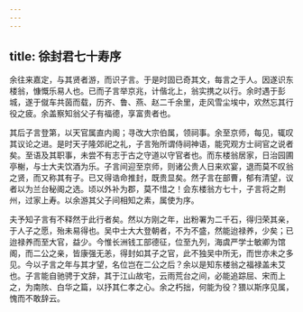 ```yaml
---
---
---
```

title: 徐封君七十寿序
---



余往来嘉定，与其贤者游，而识子言。于是时固已奇其文，每言之于人。因遂识东楼翁，慷慨乐易人也。已而子言举京兆，计偕北上，翁实携之以行。余时遇于彭城，遂于僦车共茵而载，历齐、鲁、燕、赵二千余里，走风雪尘埃中，欢然忘其行役之疲。余盖察知翁父子有福德，享富贵者也。

其后子言登第，以天官属直内阁；寻改大宗伯属，领祠事。余至京师，每见，辄叹其议论之进。是时天子隆郊祀之礼，子言殆所谓侍祠神语，能究观方士祠官之说者矣。至语及其职事，未尝不有志于古之守道以守官者也。而东楼翁居家，日治园圃亭榭，与士大夫饮酒为乐。子言间迎至京师，则诸公贵人日来欢宴，退而莫不叹翁之贤，而又称其有子。已又得诰命推封，既贵显矣。然子言在部曹，郁有清望，议者以为兰台秘阁之选。顷以外补为郡，莫不惜之！会东楼翁方七十，子言将之荆州，过家上寿。以余游其父子间相知之素，属使为序。

夫予知子言有不释然于此行者矣。然以方刚之年，出粉署为二千石，得归荣其亲，于人子之愿，殆未易得也。吴中士大大登朝者，不为不盛，然能迨禄养，少矣；已迨禄养而至大官，益少。今惟长洲钱工部德征，位至九列，海虞严学士敏卿为馆阁，而二公之亲，皆康强无恙，得封如其子之官，此不独吴中所无，而世亦未之多见。今以子言之年与其才望，名位岂在二公之后？余以是知东楼翁之福禄盖未艾也。子言能自驰骋于文辞，其于江山故宅，云雨荒台之间，必能追踪屈、宋而上之，为南陔、白华之篇，以抒其仁孝之心。余之朽拙，何能为役？猥以斯序见属，愧而不敢辞云。